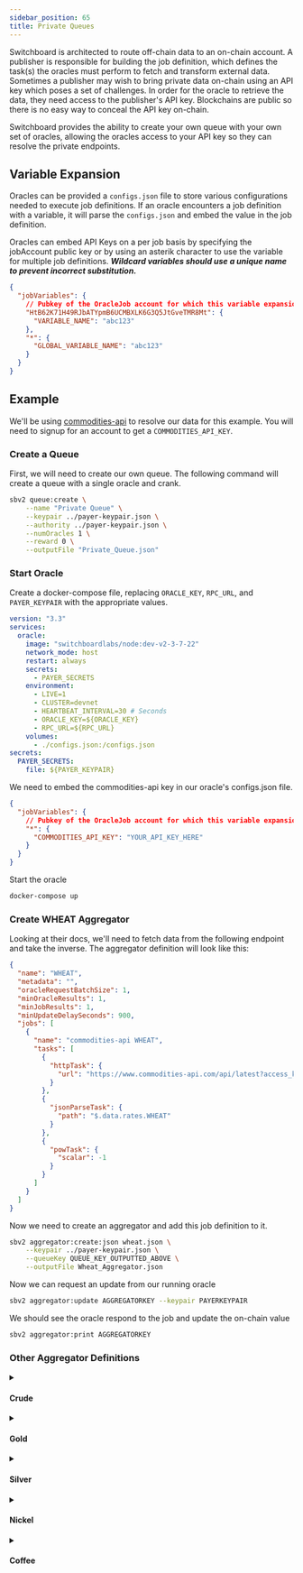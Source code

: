 ```yaml
---
sidebar_position: 65
title: Private Queues
---
```


Switchboard is architected to route off-chain data to an on-chain account. A publisher is responsible for building the job definition, which defines the task(s) the oracles must perform to fetch and transform external data. Sometimes a publisher may wish to bring private data on-chain using an API key which poses a set of challenges. In order for the oracle to retrieve the data, they need access to the publisher's API key. Blockchains are public so there is no easy way to conceal the API key on-chain.

Switchboard provides the ability to create your own queue with your own set of oracles, allowing the oracles access to your API key so they can resolve the private endpoints.

## Variable Expansion

Oracles can be provided a `configs.json` file to store various configurations needed to execute job definitions. If an oracle encounters a job definition with a variable, it will parse the `configs.json` and embed the value in the job definition.

Oracles can embed API Keys on a per job basis by specifying the jobAccount public key or by using an asterik character to use the variable for multiple job definitions. **_Wildcard variables should use a unique name to prevent incorrect substitution._**

```json title="configs.json"
{
  "jobVariables": {
    // Pubkey of the OracleJob account for which this variable expansion applies or *.
    "HtB62K71H49RJbATYpmB6UCMBXLK6G3Q5JtGveTMR8Mt": {
      "VARIABLE_NAME": "abc123"
    },
    "*": {
      "GLOBAL_VARIABLE_NAME": "abc123"
    }
  }
}
```

## Example

We'll be using [commodities-api](https://www.commodities-api.com) to resolve our data for this example. You will need to signup for an account to get a `COMMODITIES_API_KEY`.

### Create a Queue

First, we will need to create our own queue. The following command will create a queue with a single oracle and crank.

```bash
sbv2 queue:create \
    --name "Private Queue" \
    --keypair ../payer-keypair.json \
    --authority ../payer-keypair.json \
    --numOracles 1 \
    --reward 0 \
    --outputFile "Private_Queue.json"
```

### Start Oracle

Create a docker-compose file, replacing `ORACLE_KEY`, `RPC_URL`, and `PAYER_KEYPAIR` with the appropriate values.

```yml title="docker-compose.yml"
version: "3.3"
services:
  oracle:
    image: "switchboardlabs/node:dev-v2-3-7-22"
    network_mode: host
    restart: always
    secrets:
      - PAYER_SECRETS
    environment:
      - LIVE=1
      - CLUSTER=devnet
      - HEARTBEAT_INTERVAL=30 # Seconds
      - ORACLE_KEY=${ORACLE_KEY}
      - RPC_URL=${RPC_URL}
    volumes:
      - ./configs.json:/configs.json
secrets:
  PAYER_SECRETS:
    file: ${PAYER_KEYPAIR}
```

We need to embed the commodities-api key in our oracle's configs.json file.

```json title="configs.json"
{
  "jobVariables": {
    // Pubkey of the OracleJob account for which this variable expansion applies or *.
    "*": {
      "COMMODITIES_API_KEY": "YOUR_API_KEY_HERE"
    }
  }
}
```

Start the oracle

```bash
docker-compose up
```

### Create WHEAT Aggregator

Looking at their docs, we'll need to fetch data from the following endpoint and take the inverse. The aggregator definition will look like this:

```json title="Wheat.json"
{
  "name": "WHEAT",
  "metadata": "",
  "oracleRequestBatchSize": 1,
  "minOracleResults": 1,
  "minJobResults": 1,
  "minUpdateDelaySeconds": 900,
  "jobs": [
    {
      "name": "commodities-api WHEAT",
      "tasks": [
        {
          "httpTask": {
            "url": "https://www.commodities-api.com/api/latest?access_key=${COMMODITIES_API_KEY}&base=USD&symbols=WHEAT"
          }
        },
        {
          "jsonParseTask": {
            "path": "$.data.rates.WHEAT"
          }
        },
        {
          "powTask": {
            "scalar": -1
          }
        }
      ]
    }
  ]
}
```

Now we need to create an aggregator and add this job definition to it.

```bash
sbv2 aggregator:create:json wheat.json \
    --keypair ../payer-keypair.json \
    --queueKey QUEUE_KEY_OUTPUTTED_ABOVE \
    --outputFile Wheat_Aggregator.json
```

Now we can request an update from our running oracle

```bash
sbv2 aggregator:update AGGREGATORKEY --keypair PAYERKEYPAIR
```

We should see the oracle respond to the job and update the on-chain value

```bash
sbv2 aggregator:print AGGREGATORKEY
```

### Other Aggregator Definitions

<details>

<summary>

#### Crude

</summary>

```json title="Crude.json"
{
  "name": "Crude WTIOIL",
  "metadata": "",
  "oracleRequestBatchSize": 1,
  "minOracleResults": 1,
  "minJobResults": 1,
  "minUpdateDelaySeconds": 900,
  "jobs": [
    {
      "name": "commodities-api WTIOIL",
      "tasks": [
        {
          "httpTask": {
            "url": "https://www.commodities-api.com/api/latest?access_key=${COMMODITIES_API_KEY}&base=USD&symbols=WTIOIL"
          }
        },
        {
          "jsonParseTask": {
            "path": "$.data.rates.WTIOIL"
          }
        },
        {
          "powTask": {
            "scalar": -1
          }
        }
      ]
    }
  ]
}
```

</details>

<details>

<summary>

#### Gold

</summary>

```json title="Gold.json"
{
  "name": "Gold",
  "metadata": "",
  "oracleRequestBatchSize": 1,
  "minOracleResults": 1,
  "minJobResults": 1,
  "minUpdateDelaySeconds": 900,
  "jobs": [
    {
      "name": "commodities-api XAU",
      "tasks": [
        {
          "httpTask": {
            "url": "https://www.commodities-api.com/api/latest?access_key=${COMMODITIES_API_KEY}&base=USD&symbols=XAU"
          }
        },
        {
          "jsonParseTask": {
            "path": "$.data.rates.XAU"
          }
        },
        {
          "powTask": {
            "scalar": -1
          }
        }
      ]
    }
  ]
}
```

</details>

<details>

<summary>

#### Silver

</summary>

```json title="Silver.json"
{
  "name": "Silver",
  "metadata": "",
  "oracleRequestBatchSize": 1,
  "minOracleResults": 1,
  "minJobResults": 1,
  "minUpdateDelaySeconds": 900,
  "jobs": [
    {
      "name": "commodities-api XAG",
      "tasks": [
        {
          "httpTask": {
            "url": "https://www.commodities-api.com/api/latest?access_key=${COMMODITIES_API_KEY}&base=USD&symbols=XAG"
          }
        },
        {
          "jsonParseTask": {
            "path": "$.data.rates.XAG"
          }
        },
        {
          "powTask": {
            "scalar": -1
          }
        }
      ]
    }
  ]
}
```

</details>

<details>

<summary>

#### Nickel

</summary>

```json title="Nickel.json"
{
  "name": "Nickel",
  "metadata": "",
  "oracleRequestBatchSize": 1,
  "minOracleResults": 1,
  "minJobResults": 1,
  "minUpdateDelaySeconds": 900,
  "jobs": [
    {
      "name": "commodities-api NI",
      "tasks": [
        {
          "httpTask": {
            "url": "https://www.commodities-api.com/api/latest?access_key=${COMMODITIES_API_KEY}&base=USD&symbols=NI"
          }
        },
        {
          "jsonParseTask": {
            "path": "$.data.rates.NI"
          }
        },
        {
          "powTask": {
            "scalar": -1
          }
        }
      ]
    }
  ]
}
```

</details>

<details>

<summary>

#### Coffee

</summary>

```json title="Coffee.json"
{
  "name": "Coffee",
  "metadata": "",
  "oracleRequestBatchSize": 1,
  "minOracleResults": 1,
  "minJobResults": 1,
  "minUpdateDelaySeconds": 900,
  "jobs": [
    {
      "name": "commodities-api COFFEE",
      "tasks": [
        {
          "httpTask": {
            "url": "https://www.commodities-api.com/api/latest?access_key=${COMMODITIES_API_KEY}&base=USD&symbols=COFFEE"
          }
        },
        {
          "jsonParseTask": {
            "path": "$.data.rates.COFFEE"
          }
        },
        {
          "powTask": {
            "scalar": -1
          }
        }
      ]
    }
  ]
}
```

</details>

